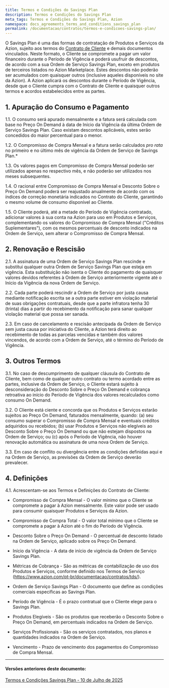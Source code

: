 ```yaml
---
title: Termos e Condições do Savings Plan
description: Termos e Condições do Savings Plan
meta_tags: Termos e Condições do Savings Plan, Azion
namespace: docs_agreements_terms_and_conditions_savings_plan
permalink: /documentacao/contratos/termos-e-condicoes-savings-plan/
---
```



O Savings Plan é uma das formas de contratação de Produtos e Serviços da Azion, sujeito aos termos do [Contrato de Cliente](/pt-br/documentacao/contratos/contrato-de-cliente/) e demais documentos vinculados. Neste formato, o Cliente se compromete a pagar um valor financeiro durante o Período de Vigência e poderá usufruir de descontos, de acordo com a sua Ordem de Serviço Savings Plan, exceto em produtos de terceiros listados no Azion Marketplace. Estes descontos não poderão ser acumulados com quaisquer outros (inclusive aqueles disponíveis no site da Azion). A Azion aplicará os descontos durante o Período de Vigência, desde que o Cliente cumpra com o Contrato de Cliente e quaisquer outros termos e acordos estabelecidos entre as partes.

## 1. Apuração do Consumo e Pagamento

1.1. O consumo será apurado mensalmente e a fatura será calculada com base no Preço On Demand à data de Início da Vigência da última Ordem de Serviço Savings Plan. Caso existam descontos aplicáveis, estes serão concedidos do maior percentual para o menor.

1.2. O Compromisso de Compra Mensal e a fatura serão calculados *pro rata* no primeiro e no último mês de vigência da Ordem de Serviço de Savings Plan.*

1.3. Os valores pagos em Compromisso de Compra Mensal poderão ser utilizados apenas no respectivo mês, e não poderão ser utilizados nos meses subsequentes.

1.4. O racional entre Compromisso de Compra Mensal e Desconto Sobre o Preço On Demand poderá ser reajustado anualmente de acordo com os índices de correção monetária indicados no Contrato do Cliente, garantindo o mesmo volume de consumo disponível ao Cliente.

1.5. O Cliente poderá, até a metade do Período de Vigência contratado, adicionar valores à sua conta na Azion para uso em Produtos e Serviços, complementando os valores do Compromisso de Compra Mensal ("Créditos Suplementares"), com os mesmos percentuais de desconto indicados na Ordem de Serviço, sem alterar o Compromisso de Compra Mensal.

## 2. Renovação e Rescisão

2.1. A assinatura de uma Ordem de Serviço Savings Plan rescinde e substitui qualquer outra Ordem de Serviço Savings Plan que esteja em vigência. Esta substituição não isenta o Cliente do pagamento de quaisquer valores devidos referentes à Ordem de Serviço anteriormente vigente até o Início da Vigência da nova Ordem de Serviço.

2.2. Cada parte poderá rescindir a Ordem de Serviço por justa causa mediante notificação escrita se a outra parte estiver em violação material de suas obrigações contratuais, desde que a parte infratora tenha 30 (trinta) dias a partir do recebimento da notificação para sanar qualquer violação material que possa ser sanada.

2.3. Em caso de cancelamento e rescisão antecipada da Ordem de Serviço sem justa causa por iniciativa do Cliente, a Azion terá direito ao recebimento de todas as parcelas vencidas e também dos valores vincendos, de acordo com a Ordem de Serviço, até o término do Período de Vigência.

## 3. Outros Termos

3.1. No caso de descumprimento de qualquer cláusula do Contrato de Cliente, bem como de qualquer outro contrato ou termo acordado entre as partes, inclusive da Ordem de Serviço, o Cliente estará sujeito à desconsideração do Desconto Sobre o Preço On Demand e cobrança retroativa ao início do Período de Vigência dos valores recalculados como consumo On Demand.

3.2. O Cliente está ciente e concorda que os Produtos e Serviços estarão sujeitos ao Preço On Demand, faturados mensalmente, quando: (a) seu consumo superar o Compromisso de Compra Mensal e eventuais créditos adquiridos ou recebidos; (b) usar Produtos e Serviços não elegíveis ao Desconto Sobre o Preço On Demand ou que não estejam dispostos na Ordem de Serviço; ou (c) após o Período de Vigência, não houver renovação automática ou assinatura de uma nova Ordem de Serviço.

3.3. Em caso de conflito ou divergência entre as condições definidas aqui e na Ordem de Serviço, as previsões da Ordem de Serviço deverão prevalecer.


## 4. Definições

4.1. Acrescentam-se aos Termos e Definições do Contrato de Cliente:

- Compromisso de Compra Mensal \- O valor mínimo que o Cliente se compromete a pagar à Azion mensalmente. Este valor pode ser usado para consumir quaisquer Produtos e Serviços da Azion.

- Compromisso de Compra Total \- O valor total mínimo que o Cliente se compromete a pagar à Azion até o fim do Período de Vigência.

- Desconto Sobre o Preço On Demand \- O percentual de desconto listado na Ordem de Serviço, aplicado sobre os Preço On Demand.

- Início da Vigência \- A data de início de vigência da Ordem de Serviço Savings Plan.

- Métricas de Cobrança \- São as métricas de contabilização de uso dos Produtos e Serviços, conforme definido nos Termos de Serviço (https://www.azion.com/pt-br/documentacao/contratos/tds/).

- Ordem de Serviço Savings Plan \- O documento que define as condições comerciais específicas ao Savings Plan.

- Período de Vigência \- É o prazo contratual que o Cliente elege para o Savings Plan.

- Produtos Elegíveis \- São os produtos que receberão o Desconto Sobre o Preço On Demand, em percentuais indicados na Ordem de Serviço.

- Serviços Profissionais \- São os serviços contratados, nos planos e quantidades indicados na Ordem de Serviço.

- Vencimento \- Prazo de vencimento dos pagamentos do Compromisso de Compra Mensal.

---

#### Versões anteriores deste documento:

[Termos e Condições Savings Plan -  10 de Julho de 2025](/pt-br/documentacao/contratos/termos-e-condicoes-savings-plan-10-7-2025/)
